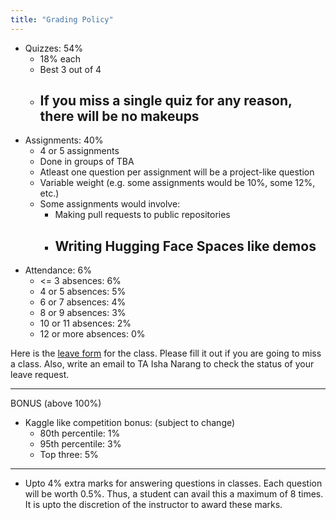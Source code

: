 ```yaml
---
title: "Grading Policy"
---
```



- Quizzes: 54%
    - 18% each
    - Best 3 out of 4
    - If you miss a single quiz for any reason, there will be no makeups
---

- Assignments: 40%
    - 4 or 5 assignments
    - Done in groups of TBA
    - Atleast one question per assignment will be a project-like question
    - Variable weight (e.g. some assignments would be 10%, some 12%, etc.)
    - Some assignments would involve:
        - Making pull requests to public repositories
        - Writing Hugging Face Spaces like demos
---

- Attendance: 6%
    - <= 3 absences: 6%
    - 4 or 5 absences: 5%
    - 6 or 7 absences: 4%
    - 8 or 9 absences: 3%
    - 10 or 11 absences: 2%
    - 12 or more absences: 0%

Here is the [leave form](https://docs.google.com/forms/d/1efg5pt10GssAmyxIF83reFc5rQslRH4mI-yng7XXZ78/edit) for the class. Please fill it out if you are going to miss a class. Also, write an email to TA Isha Narang to check the status of your leave request.

---

BONUS (above 100%)

- Kaggle like competition bonus: (subject to change)
    - 80th percentile: 1%
    - 95th percentile: 3%
    - Top three: 5%

---

- Upto 4% extra marks for answering questions in classes. Each question will be worth 0.5%. Thus, a student can avail this a maximum of 8 times. It is upto the discretion of the instructor to award these marks.








